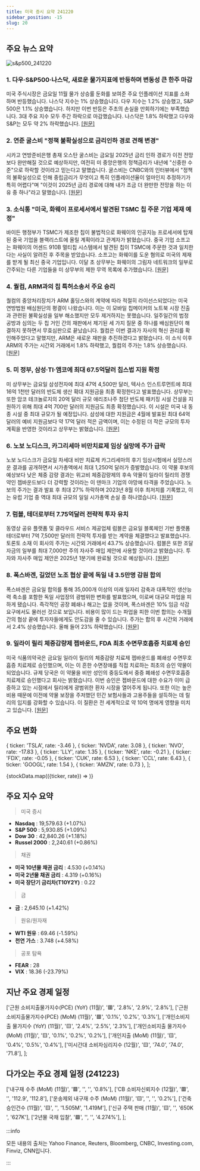 ```yaml
---
title: 미국 증시 요약 241220
sidebar_position: -15
slug: 20
---
```


## 주요 뉴스 요약

![s&p500_241220](/map/241220.png)

### 1. **다우·S&P500·나스닥, 새로운 물가지표에 반등하며 변동성 큰 한주 마감**

미국 주식시장은 금요일 11월 물가 상승률 둔화를 보여준 주요 인플레이션 지표를 소화하며 반등했습니다. 나스닥 지수는 1% 상승했습니다. 다우 지수는 1.2% 상승했고, S&P 500은 1.1% 상승했습니다. 하지만 이번 반등은 주초의 손실을 만회하기에는 부족했습니다. 3대 주요 지수 모두 주간 하락으로 마감했습니다. 나스닥은 1.8% 하락했고 다우와 S&P는 모두 약 2% 하락했습니다. [[원문]](https://finance.yahoo.com/news/live/stock-market-today-dow-sp-500-nasdaq-rebound-on-fresh-inflation-data-to-cap-volatile-week-195957465.html)

### 2. **연준 굴스비 "정책 불확실성으로 금리인하 경로 견해 변경"**

시카고 연방준비은행 총재 오스탄 굴스비는 금요일 2025년 금리 인하 경로가 이전 전망보다 완만해질 것으로 예상하지만, 여전히 미 중앙은행의 정책금리가 내년에 "신중한 수준"으로 하락할 것이라고 믿는다고 말했습니다. 굴스비는 CNBC와의 인터뷰에서 "정책의 불확실성으로 인해 중립금리가 무엇이고 특히 인플레이션율이 얼마인지 추정하기가 특히 어렵다"며 "이것이 2025년 금리 경로에 대해 내가 조금 더 완만한 전망을 하는 이유 중 하나"라고 말했습니다. [[원문]](https://www.reuters.com/markets/us/feds-goolsbee-says-policy-uncertainty-led-his-shift-rate-cut-path-2024-12-20/)

### 3. **소식통 "미국, 화웨이 프로세서에서 발견된 TSMC 칩 주문 기업 제재 예정"**

바이든 행정부가 TSMC가 제조한 칩이 불법적으로 화웨이의 인공지능 프로세서에 탑재된 중국 기업을 블랙리스트에 올릴 계획이라고 관계자가 밝혔습니다. 중국 기업 소프고는 화웨이의 어센드 910B 멀티칩 시스템에서 발견된 칩이 TSMC에 주문한 것과 일치한다는 사실이 알려진 후 주목을 받았습니다. 소프고는 화웨이를 도운 혐의로 미국의 제재를 받게 될 최신 중국 기업입니다. 이달 초 상무부는 화웨이의 그림자 네트워크의 일부로 간주되는 다른 기업들을 미 상무부의 제한 무역 목록에 추가했습니다. [[원문]](https://www.reuters.com/technology/us-plans-blacklist-company-that-ordered-tsmc-chip-found-huawei-processor-source-2024-12-20/)

### 4. **퀄컴, ARM과의 칩 특허소송서 주요 승리**

퀄컴의 중앙처리장치가 ARM 홀딩스와의 계약에 따라 적절히 라이선스되었다는 미국 연방법원 배심원단의 평결이 나왔습니다. 이는 이 모바일 칩메이커의 노트북 시장 진출과 관련된 불확실성을 일부 해소했지만 모두 제거하지는 못했습니다. 일주일간의 법정 공방과 심의는 두 칩 거인 간의 재판에서 제기된 세 가지 질문 중 하나를 배심원단이 해결하지 못하면서 무효심판으로 끝났습니다. 퀄컴은 이번 결과가 자사의 혁신 권리를 확인해주었다고 말했지만, ARM은 새로운 재판을 추진하겠다고 밝혔습니다. 이 소식 이후 ARM의 주가는 시간외 거래에서 1.8% 하락했고, 퀄컴의 주가는 1.8% 상승했습니다. [[원문]](https://www.reuters.com/legal/us-jury-deadlocked-arm-trial-against-qualcomm-still-deliberating-2024-12-20/)

### 5. **미 정부, 삼성·TI·앰코에 최대 67.5억달러 칩스법 지원 확정**

미 상무부는 금요일 삼성전자에 최대 47억 4,500만 달러, 텍사스 인스트루먼트에 최대 16억 1천만 달러의 반도체 생산 확대 지원금을 최종 확정한다고 발표했습니다. 상무부는 또한 암코 테크놀로지의 20억 달러 규모 애리조나주 첨단 반도체 패키징 시설 건설을 지원하기 위해 최대 4억 700만 달러의 지원금도 최종 확정했습니다. 이 시설은 미국 내 동종 시설 중 최대 규모가 될 예정입니다. 삼성에 대한 지원금은 4월에 발표된 최대 64억 달러의 예비 지원금보다 약 17억 달러 적은 금액이며, 이는 수정된 더 작은 규모의 투자 계획을 반영한 것이라고 상무부는 밝혔습니다. [[원문]](https://www.reuters.com/technology/us-finalizes-up-635-billion-chips-awards-samsung-electronics-texas-instruments-2024-12-20/)

### 6. **노보 노디스크, 카그리세마 비만치료제 임상 실망에 주가 급락**

노보 노디스크가 금요일 차세대 비만 치료제 카그리세마의 후기 임상시험에서 실망스러운 결과를 공개하면서 시가총액에서 최대 1,250억 달러가 증발했습니다. 이 약물 후보의 예상보다 낮은 체중 감량 결과는 위고비 체중감량제의 후속 약물이 일라이 릴리의 경쟁약인 젭바운드보다 더 강력할 것이라는 이 덴마크 기업의 야망에 타격을 주었습니다. 노보의 주가는 결과 발표 후 최대 27% 하락하며 2023년 8월 이후 최저치를 기록했고, 이는 유럽 기업 중 역대 최대 규모의 일일 시가총액 손실 중 하나였습니다. [[원문]](https://www.reuters.com/business/healthcare-pharmaceuticals/novo-nordisks-next-gen-obesity-drug-cagrisema-achieves-lower-weight-loss-than-2024-12-20/)

### 7. **럼블, 테더로부터 7.75억달러 전략적 투자 유치**

동영상 공유 플랫폼 및 클라우드 서비스 제공업체 럼블은 금요일 블록체인 기반 플랫폼 테더로부터 7억 7,500만 달러의 전략적 투자를 받는 계약을 체결했다고 발표했습니다. 토론토 소재 이 회사의 주가는 시간외 거래에서 43.7% 상승했습니다. 럼블은 또한 조달 자금의 일부를 최대 7,000만 주의 자사주 매입 제안에 사용할 것이라고 밝혔습니다. 투자와 자사주 매입 제안은 2025년 1분기에 완료될 것으로 예상됩니다. [[원문]](https://finance.yahoo.com/news/rumble-receive-775-million-strategic-222514747.html)

### 8. **폭스바겐, 길었던 노조 협상 끝에 독일 내 3.5만명 감원 합의**

폭스바겐은 금요일 합의를 통해 35,000개 이상의 미래 일자리 감축과 대폭적인 생산능력 축소를 포함한 독일 사업장의 광범위한 변화를 발표했으며, 이로써 대규모 파업을 피하게 됐습니다. 즉각적인 공장 폐쇄나 해고는 없을 것이며, 폭스바겐은 10% 임금 삭감 요구에서도 물러선 것으로 보입니다. 비용이 많이 드는 파업을 피한 이번 합의는 수개월간의 협상 끝에 투자자들에게도 안도감을 줄 수 있습니다. 주가는 합의 후 시간외 거래에서 2.4% 상승했습니다. 올해 들어 23% 하락했습니다. [[원문]](https://www.reuters.com/business/autos-transportation/rapprochement-between-volkswagen-union-wage-talks-sources-say-2024-12-20/)

### 9. **일라이 릴리 체중감량제 젭바운드, FDA 최초 수면무호흡증 치료제 승인**

미국 식품의약국은 금요일 일라이 릴리의 체중감량 치료제 젭바운드를 폐쇄성 수면무호흡증 치료제로 승인했으며, 이는 이 흔한 수면장애를 직접 치료하는 최초의 승인 약물이 되었습니다. 규제 당국은 이 약물을 비만 성인의 중등도에서 중증 폐쇄성 수면무호흡증 치료제로 승인했다고 회사는 밝혔습니다. 이번 승인은 젭바운드에 대한 수요가 이미 급증하고 있는 시점에서 릴리에게 광범위한 환자 시장을 열어주게 됩니다. 또한 이는 높은 비용 때문에 이전에 약물 보장을 주저했던 민간 보험사들과 고용주들을 설득하는 데 릴리의 입지를 강화할 수 있습니다. 이 질환은 전 세계적으로 약 10억 명에게 영향을 미치고 있습니다. [[원문]](https://www.reuters.com/business/healthcare-pharmaceuticals/lillys-weight-loss-drug-zepbound-wins-us-fda-approval-sleep-apnea-2024-12-20/)

## 주요 변화

  { ticker: 'TSLA', rate: -3.46 },
  { ticker: 'NVDA', rate: 3.08 },
  { ticker: 'NVO', rate: -17.83 },
  { ticker: 'LLY', rate: 1.35 },
  { ticker: 'NKE', rate: -0.21 },
  { ticker: 'FDX', rate: -0.05 },
  { ticker: 'CUK', rate: 6.53 },
  { ticker: 'CCL', rate: 6.43 },
  { ticker: 'GOOGL', rate: 1.54 },
  { ticker: 'AMZN', rate: 0.73 },
];

{stockData.map(({ticker, rate}) => <StockCardMini key={ticker} ticker={ticker} rate={rate}></StockCardMini>)}

## 주요 지수 요약

> 미국 증시

- **Nasdaq** : 19,579.63 (+1.07%)
- **S&P 500** : 5,930.85 (+1.09%)
- **Dow 30** : 42,840.26 (+1.18%)
- **Russel 2000** : 2,240.61 (+0.86%)

> 채권

- **미국 10년물 채권 금리** : 4.530 (+0.14%)
- **미국 2년물 채권 금리** : 4.319 (+0.16%)
- **미국 장단기 금리차(T10Y2Y)** : 0.22

> 금

- **금** : 2,645.10 (+1.42%)

> 원유/원자재

- **WTI 원유** : 69.46 (-1.59%)
- **천연 가스** : 3.748 (+4.58%)

> 공포 탐욕

- **FEAR** : 28
- **VIX** : 18.36 (-23.79%)

## 지난 주요 경제 일정

  ['근원 소비지출물가지수(PCE) (YoY) (11월)', '🟥', '2.8%', '2.9%', '2.8%'],
  ['근원 소비지출물가지수(PCE) (MoM) (11월)', '🟥', '0.1%', '0.2%', '0.3%'],
  ['개인소비지출 물가지수 (YoY) (11월)', '🟨', '2.4%', '2.5%', '2.3%'],
  ['개인소비지출 물가지수 (MoM) (11월)', '🟨', '0.1%', '0.2%', '0.2%'],
  ['개인지출 (MoM) (11월)', '🟨', '0.4%', '0.5%', '0.4%'],
  ['미시간대 소비자심리지수 (12월)', '🟨', '74.0', '74.0', '71.8'],
];

<EconomicCalendar data={eventsData} />

## 다가오는 주요 경제 일정 (241223)

  ['내구재 수주 (MoM) (11월)', '🟥', '', '', '0.8%'],
  ['CB 소비자신뢰지수 (12월)', '🟥', '', '112.9', '112.8'],
  ['운송제외 내구재 수주 (MoM) (11월)', '🟨', '', '', '0.2%'],
  ['건축승인건수 (11월)', '🟨', '', '1.505M', '1.419M'],
  ['신규 주택 판매 (11월)', '🟨', '', '650K ', '627K'],
  ['2년물 국채 입찰', '🟩', '', '', '4.274%'],
];

<EconomicCalendar data={nextEventsData} />

:::info

모든 내용의 출처는 Yahoo Finance, Reuters, Bloomberg, CNBC, Investing.com, Finviz, CNN입니다.

:::
